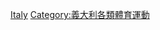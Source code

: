 {{Commons cat|Volleyball in Italy}}

[[Category:欧洲各国排球|Italy]]
[[Category:義大利各類體育運動|Category:義大利各類體育運動]]